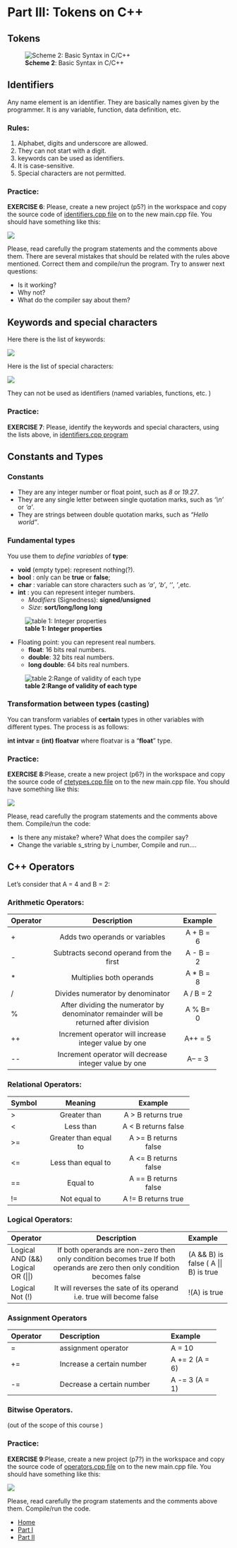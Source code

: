 # Part III: Tokens on C++

## Tokens

![**Scheme 2**: Basic Syntax in C/C++](fig/basic_syntax.png)

## Identifiers

Any name element is an identifier. They are basically names given
by the programmer. It is any variable, function, data definition, etc.

### Rules:

1. Alphabet, digits and underscore are allowed.
2. They can not start with a digit.
3. keywords can be used as identifiers.
4. It is case-sensitive.
5. Special characters are not permitted.

### Practice:

**EXERCISE 6**: Please, create a new project (p5?) in the workspace and copy the source code of 
[identifiers.cpp file](src/identifiers.cpp) on to the new main.cpp file. You should have something
like this:

![](fig/01_identifiers.png)

Please, read carefully the program statements and the comments above them.
There are several mistakes that should be related with the rules above mentioned.
Correct them and compile/run the program. Try to answer next questions:

- Is it working? 
- Why not? 
- What do the compiler say about them? 

## Keywords and special characters

Here there is the list of keywords:

![](fig/01_keywords.png)

Here is the list of special characters:

![](fig/01_specialchar.png)

They can not be used as identifiers (named variables, functions, etc. )

### Practice:

**EXERCISE 7**: Please, identify the keywords and special characters, using the lists above, in [identifiers.cpp program](src/identifiers.cpp)

## Constants and Types

### Constants

- They are any integer number or float point, such as *8* or *19.27*.
- They are any single letter between single quotation marks, such as *'\\n'* or *'a'*.
- They are strings between double quotation marks, such as *"Hello world\n"*.

### Fundamental types

You use them to *define variables* of **type**:

* **void** (empty type): represent nothing(?).
* **bool** : only can be **true** or **false**;
* **char** : variable can store characters such as *'a'*, *'b'*, *'\n'*, *'\t'*,etc.
* **int**  : you can represent integer numbers.
	- *Modifiers* (Signedness): **signed/unsigned**
	- *Size*: **sort/long/long long**

![**table 1: Integer properties**](fig/01_integerprop.png)

* Floating point: you can represent real numbers. 
	- 	**float**: 16 bits real numbers.
	- 	**double**: 32 bits real numbers.
	- 	**long double**: 64 bits real numbers.

![**table 2:Range of validity of each type**](fig/02_range.png)

### Transformation between types (casting)

You can transform variables of **certain** types in other variables 
with different types. The process is as follows:

**int intvar = (int) floatvar** 
where floatvar is a "**float**" type.

### Practice:

**EXERCISE 8**:Please, create a new project (p6?) in the workspace and copy the source code of 
[ctetypes.cpp file](src/ctetypes.cpp) on to the new main.cpp file. You should have something
like this:

![](fig/01_typescast.png)

Please, read carefully the program statements and the comments above them.
Compile/run the code:

-  Is there any mistake? where? What does the compiler say? 
-  Change the variable s\_string by i\_number, Compile and run....

## C++ Operators

Let's consider that A = 4 and B = 2:

### Arithmetic Operators:

-------------------------------------------------------------------
Operator    Description 								   Example 
---------- --------------------------------------------- ----------
\+		     Adds two operands or variables           	  A + B = 6
 
\-   	     Subtracts second operand from the first 	  A - B = 2
 
\*		     Multiplies both operands                 	  A * B = 8
 
\/   	     Divides numerator by denominator       	  A / B = 2
 
\%  	     After dividing the numerator by denominator  
		     remainder will be returned after division    A \% B= 0
 
\+\+  	     Increment operator will increase integer    
		     value by one                                 A++ = 5  
 
\-\-  	     Increment operator will decrease integer             
		     value by one                                 A-- = 3  
--------------------------------------------------------------------

### Relational Operators:


---------------------------------------------------------
Symbol 		Meaning					Example
-------- ------------------------ -----------------------
\>			Greater than			A > B returns true

\<			Less than				A < B returns false

\>\=		Greater than equal to	A >= B returns false

\<\=		Less than equal to      A <= B returns false

\=\=    	Equal to 				A == B returns false

\!\=		Not equal to 			A != B returns true

---------------------------------------------------------

### Logical Operators:


---------------------------------------------------------------------
Operator 		Description								 Example
------------ ------------------------------------------  -------------
Logical AND		If both operands are non-zero then		 (A && B) is  
(&&)			only condition becomes true				 false
Logical OR		If both operands are zero then only		 ( A || B) is
(\|\|)			condition becomes false					 true

Logical Not     It will reverses the sate of its operand !(A) is true
(\!)            i.e. true will become false

---------------------------------------------------------------------

### Assignment Operators

-------------------------------------------------------------------
Operator		Description							Example
--------------- ----------------------------------- ---------------
\=				assignment operator 				A = 10

+=				Increase a certain number           A += 2 (A = 6)

-=				Decrease a certain number 			A -= 3 (A = 1)
-------------------------------------------------------------------

### Bitwise Operators.

(out of the scope of this course )


### Practice:

**EXERCISE 9**:Please, create a new project (p7?) in the workspace and copy the source code of 
[operators.cpp file](src/operators.cpp) on to the new main.cpp file. You should have something
like this:

![](fig/01_operators.png)

Please, read carefully the program statements and the comments above them.
Compile/run the code. 

<ul>
  <li><a href="index.html">Home</a></li>
  <li><a href="seminar_partII.html">Part I</a></li>
  <li><a href="seminar_partIII.html">Part II</a></li>
</ul>